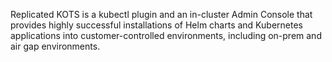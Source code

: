 Replicated KOTS is a kubectl plugin and an in-cluster Admin Console that provides highly successful installations of Helm charts and Kubernetes applications into customer-controlled environments, including on-prem and air gap environments.